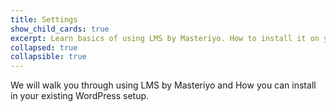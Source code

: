 ```yaml
---
title: Settings
show_child_cards: true
excerpt: Learn basics of using LMS by Masteriyo. How to install it on your WordPress setup.
collapsed: true
collapsible: true
---
```


We will walk you through using LMS by Masteriyo and How you can install in your existing WordPress setup.
